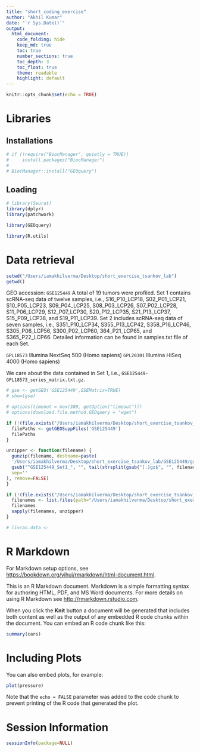 ```yaml
---
title: "short_coding_exercise"
author: "Akhil Kumar"
date: "`r Sys.Date()`"
output: 
  html_document:
    code_folding: hide
    keep_md: true
    toc: true
    number_sections: true
    toc_depth: 3
    toc_float: true
    theme: readable
    highlight: default
---
```


```r
knitr::opts_chunk$set(echo = TRUE)
```

# Libraries

## Installations

```r
# if (!require("BiocManager", quietly = TRUE))
#     install.packages("BiocManager")
# 
# BiocManager::install("GEOquery")


```

## Loading

```r
# library(Seurat)
library(dplyr)
library(patchwork)

library(GEOquery)

library(R.utils)
```

# Data retrieval

```r
setwd("/Users/iamakhilverma/Desktop/short_exercise_tsankov_lab")
getwd()
```


GEO accession: `GSE125449`
A total of 19 tumors were profiled. Set 1 contains scRNA-seq data of twelve samples, i.e., S16_P10_LCP18, S02_P01_LCP21, S10_P05_LCP23, S09_P04_LCP25, S08_P03_LCP26, S07_P02_LCP28, S11_P06_LCP29, S12_P07_LCP30, S20_P12_LCP35, S21_P13_LCP37, S15_P09_LCP38, and S19_P11_LCP39. Set 2 includes scRNA-seq data of seven samples, i.e., S351_P10_LCP34, S355_P13_LCP42, S358_P16_LCP46, S305_P06_LCP56, S300_P02_LCP60, 364_P21_LCP65, and S365_P22_LCP66. Detailed information can be found in samples.txt file of each Set.

`GPL18573`	Illumina NextSeq 500 (Homo sapiens)
`GPL20301`	Illumina HiSeq 4000 (Homo sapiens)

We care about the data contained in Set 1, i.e., `GSE125449-GPL18573_series_matrix.txt.gz`.

```r
# gse <- getGEO('GSE125449',GSEMatrix=TRUE)
# show(gse)
```
```r
# options(timeout = max(300, getOption("timeout")))
# options(download.file.method.GEOquery = "wget")
```

```r
if (!(file.exists("/Users/iamakhilverma/Desktop/short_exercise_tsankov_lab/GSE125449/"))){
  filePaths <- getGEOSuppFiles('GSE125449')
  filePaths
}
```
```r
unzipper <- function(filename) {
  gunzip(filename, destname=paste(
  '/Users/iamakhilverma/Desktop/short_exercise_tsankov_lab/GSE125449/gse125449_set1/',
  gsub("^GSE125449_Set1_", "", tail(strsplit(gsub("[.]gz$", "", filename), '/')[[1]], n=1)),
  sep=''
), remove=FALSE)
}
```


```r
if (!(file.exists("/Users/iamakhilverma/Desktop/short_exercise_tsankov_lab/GSE125449/gse125449_set1"))){
  filenames <- list.files(path="/Users/iamakhilverma/Desktop/short_exercise_tsankov_lab/GSE125449/", pattern="GSE125449_Set1_[A-Za-z0-9.]+.gz", full.names=TRUE)
  filenames
  sapply(filenames, unzipper)
}
```

```r
# livcan.data <- 
```


# R Markdown

For Markdown setup options, see <https://bookdown.org/yihui/rmarkdown/html-document.html>. 

This is an R Markdown document. Markdown is a simple formatting syntax for authoring HTML, PDF, and MS Word documents. For more details on using R Markdown see <http://rmarkdown.rstudio.com>.

When you click the **Knit** button a document will be generated that includes both content as well as the output of any embedded R code chunks within the document. You can embed an R code chunk like this:

```r
summary(cars)
```

# Including Plots

You can also embed plots, for example:

```r
plot(pressure)
```

Note that the `echo = FALSE` parameter was added to the code chunk to prevent printing of the R code that generated the plot.


# Session Information

```r
sessionInfo(package=NULL)
```

